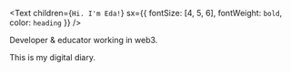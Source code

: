 <Text
  children={`Hi. I'm Eda!`}
  sx={{ fontSize: [4, 5, 6], fontWeight: `bold`, color: `heading` }}
/>

Developer & educator working in web3.

This is my digital diary.